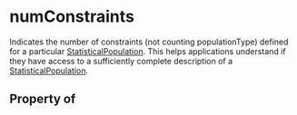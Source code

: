   

# numConstraints

Indicates the number of constraints (not counting <Link href="/populationType">populationType</Link>) defined for a particular <a class="localLink" href="/StatisticalPopulation">StatisticalPopulation</a>. This helps applications understand if they have access to a sufficiently complete description of a <a class="localLink" href="/StatisticalPopulation">StatisticalPopulation</a>.

## Property of



